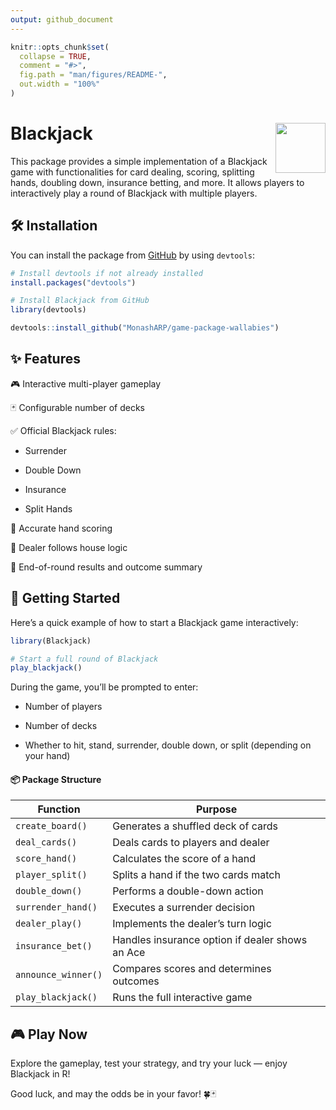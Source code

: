```yaml
---
output: github_document
---
```


<!-- README.md is generated from README.Rmd. Please edit that file -->

```r
knitr::opts_chunk$set(
  collapse = TRUE,
  comment = "#>",
  fig.path = "man/figures/README-",
  out.width = "100%"
)
```

# Blackjack <img src="man/figures/Blackjack.png" align="right" height="80" width="80" alt="" />

This package provides a simple implementation of a Blackjack game with functionalities for card dealing, scoring, splitting hands, doubling down, insurance betting, and more. It allows players to interactively play a round of Blackjack with multiple players.

## 🛠 Installation
You can install the package from [GitHub](https://github.com/MonashARP/game-package-wallabies.git) by using `devtools`:
```r
# Install devtools if not already installed
install.packages("devtools")

# Install Blackjack from GitHub
library(devtools)

devtools::install_github("MonashARP/game-package-wallabies")
```

## ✨ Features
🎮 Interactive multi-player gameplay

🃏 Configurable number of decks

✅ Official Blackjack rules:

- Surrender

- Double Down

- Insurance

- Split Hands

🎯 Accurate hand scoring

🤵 Dealer follows house logic

🏁 End-of-round results and outcome summary

## 🚀 Getting Started
Here’s a quick example of how to start a Blackjack game interactively:

```r
library(Blackjack)

# Start a full round of Blackjack
play_blackjack()

```

During the game, you’ll be prompted to enter:

- Number of players

- Number of decks

- Whether to hit, stand, surrender, double down, or split (depending on your hand)

#### 📦 Package Structure

| Function              | Purpose                                                |
|-----------------------|--------------------------------------------------------|
| `create_board()`      | Generates a shuffled deck of cards                     |
| `deal_cards()`        | Deals cards to players and dealer                      |
| `score_hand()`        | Calculates the score of a hand                         |
| `player_split()`      | Splits a hand if the two cards match                   |
| `double_down()`       | Performs a double-down action                          |
| `surrender_hand()`    | Executes a surrender decision                          |
| `dealer_play()`       | Implements the dealer's turn logic                     |
| `insurance_bet()`     | Handles insurance option if dealer shows an Ace        |
| `announce_winner()`   | Compares scores and determines outcomes                |
| `play_blackjack()`    | Runs the full interactive game                         |

## 🎮 Play Now
Explore the gameplay, test your strategy, and try your luck — enjoy Blackjack in R!

Good luck, and may the odds be in your favor! 🍀🃏
